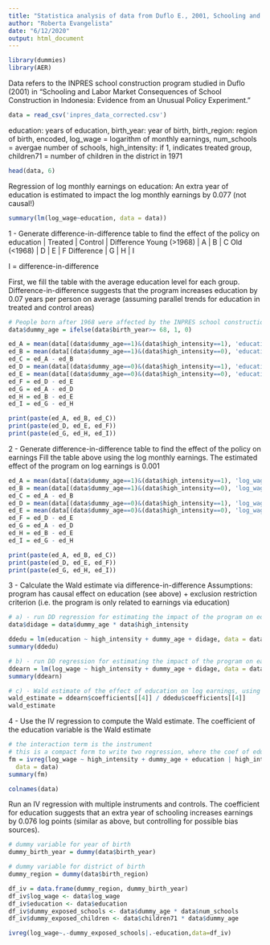 ```yaml
---
title: "Statistica analysis of data from Duflo E., 2001, Schooling and Labor Market Consequences of School Construction in Indonesia: Evidence from an Unusual Policy Experiment."
author: "Roberta Evangelista"
date: "6/12/2020"
output: html_document
---
```


```r
library(dummies)
library(AER)
```


Data refers to the INPRES school construction program studied in Duflo (2001) in “Schooling and Labor Market Consequences of School Construction in Indonesia: Evidence from an Unusual Policy Experiment.” 
```r
data = read_csv('inpres_data_corrected.csv')
```
education: years of education,
birth_year: year of birth,
birth_region: region of birth, encoded,
log_wage = logarithm of monthly earnings,
num_schools = avergae number of schools,
high_intensity: if 1, indicates treated group,
children71 = number of children in the district in 1971

```r
head(data, 6)
```

Regression of log monthly earnings on education: 
An extra year of education is estimated to impact the log monthly earnings by 0.077 (not causal!)
```r
summary(lm(log_wage~education, data = data))
```

1 - Generate difference-in-difference table to find the effect of the policy on education
                | Treated | Control | Difference
 Young (>1968)  | A       | B       | C
 Old (<1968)    | D       | E       | F
 Difference     | G       | H       | I
 
 I = difference-in-difference
 
 First, we fill the table with the average education level for each group.
 Difference-in-difference suggests that the program increases education by 0.07 years per person on average (assuming parallel trends for education in treated and control areas)
  
```r
# People born after 1968 were affected by the INPRES school construction program. Create dummy variable for it
data$dummy_age = ifelse(data$birth_year>= 68, 1, 0)

ed_A = mean(data[(data$dummy_age==1)&(data$high_intensity==1), 'education']$education, na.rm=T)
ed_B = mean(data[(data$dummy_age==1)&(data$high_intensity==0), 'education']$education, na.rm=T)
ed_C = ed_A - ed_B
ed_D = mean(data[(data$dummy_age==0)&(data$high_intensity==1), 'education']$education, na.rm=T)
ed_E = mean(data[(data$dummy_age==0)&(data$high_intensity==0), 'education']$education, na.rm=T)
ed_F = ed_D - ed_E
ed_G = ed_A - ed_D
ed_H = ed_B - ed_E
ed_I = ed_G - ed_H

print(paste(ed_A, ed_B, ed_C)) 
print(paste(ed_D, ed_E, ed_F))
print(paste(ed_G, ed_H, ed_I))


```


2 - Generate difference-in-difference table to find the effect of the policy on earnings 
Fill the table above using the log monthly earnings. 
The estimated effect of the program on log earnings is 0.001
```r
ed_A = mean(data[(data$dummy_age==1)&(data$high_intensity==1), 'log_wage']$log_wage, na.rm=T)
ed_B = mean(data[(data$dummy_age==1)&(data$high_intensity==0), 'log_wage']$log_wage, na.rm=T)
ed_C = ed_A - ed_B
ed_D = mean(data[(data$dummy_age==0)&(data$high_intensity==1), 'log_wage']$log_wage, na.rm=T)
ed_E = mean(data[(data$dummy_age==0)&(data$high_intensity==0), 'log_wage']$log_wage, na.rm=T)
ed_F = ed_D - ed_E
ed_G = ed_A - ed_D
ed_H = ed_B - ed_E
ed_I = ed_G - ed_H

print(paste(ed_A, ed_B, ed_C)) 
print(paste(ed_D, ed_E, ed_F))
print(paste(ed_G, ed_H, ed_I))

```

3 - Calculate the Wald estimate via difference-in-difference
Assumptions: program has causal effect on education (see above) + exclusion restriction criterion (i.e. the program is only related to earnings via education)
```r
# a) - run DD regression for estimating the impact of the program on education
data$didage = data$dummy_age * data$high_intensity

ddedu = lm(education ~ high_intensity + dummy_age + didage, data = data)
summary(ddedu)
```


```r
# b) - run DD regression for estimating the impact of the program on earnings
ddearn = lm(log_wage ~ high_intensity + dummy_age + didage, data = data)
summary(ddearn)
```


```r
# c) - Wald estimate of the effect of education on log earnings, using INPRES exposure as the instrument
wald_estimate = ddearn$coefficients[[4]] / ddedu$coefficients[[4]]
wald_estimate

```

4 - Use the IV regression to compute the Wald estimate. 
The coefficient of the education variable is the Wald estimate
```r
# the interaction term is the instrument
# this is a compact form to write two regression, where the coef of education here is the Wald Estimate
fm = ivreg(log_wage ~ high_intensity + dummy_age + education | high_intensity + dummy_age + didage,
  data = data)
summary(fm)
```
```r
colnames(data)
```


Run an IV regression with multiple instruments and controls. 
The coefficient for education suggests that an extra year of schooling increases earnings by 0.076 log points (similar as above, but controlling for possible bias sources).
```r
# dummy variable for year of birth
dummy_birth_year = dummy(data$birth_year)

# dummy variable for district of birth 
dummy_region = dummy(data$birth_region)

df_iv = data.frame(dummy_region, dummy_birth_year)
df_iv$log_wage <- data$log_wage
df_iv$education <- data$education
df_iv$dummy_exposed_schools <- data$dummy_age * data$num_schools
df_iv$dummy_exposed_children <- data$children71 * data$dummy_age

ivreg(log_wage~.-dummy_exposed_schools|.-education,data=df_iv)
```


